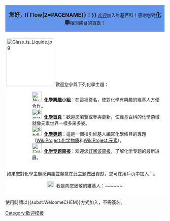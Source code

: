 <div style="width: 98%; margin: 0.2em 0; padding: 0.3em 0.3em; background: #6495ed;" ><center><big>'''您好，{{{{{|safesubst:}}}If Flow|2={{{{{|safesubst:}}}PAGENAME}}！}}'''</big> [[Wikipedia:欢迎|欢迎]]加入维基百科！感謝您對'''<span style="font-size:larger;">[[化學]]</span>'''相關條目的貢獻！</center>
</div>
<div style="width: 98%; margin: 0.2em 0; padding: 0.3em 0.3em; background: White">
[[File:Glass is Liquide.jpg|right|150px|alt=化学试剂|link=Portal:化学]]
歡迎您參與下列化學主題：
::[[File:Nuvola apps edu science.svg|30px]]&nbsp;&nbsp;'''[[WikiProject:化学/成员|化學興趣小組]]'''：在這裡簽名，使對化學有興趣的維基人方便合作。
::[[File:Benzol.svg|30px]]&nbsp;&nbsp;'''[[Portal:化学|化學首頁]]'''：歡迎您瀏覽或參與更新，使維基百科的化學領域就像元素世界一樣多采多姿。
::[[File:Stylised atom with three Bohr model orbits and stylised nucleus.svg|30px]]&nbsp;&nbsp;'''[[WikiProject:化學|化學專題]]'''：這是一個指引維基人編寫化學條目的專題（[[WikiProject:化学物质]]和[[WikiProject:元素]]）。
::[[File:Cotunnite structure.png|30px]]&nbsp;&nbsp;'''[[Portal:化学/化学专题简报|化学专题简报]]'''：欢迎您[[Portal:化学/化学专题简报/List S|订阅该简报]]，了解化学专题的最新进展。
<br />
如果您對化學主題感興趣並願意在此主題做出貢獻，您可在用戶页中加入：{{tl|User chem}}。
<center>[[File:Johann friedrich boettger.png|20px]]&nbsp;&nbsp;我是向您致敬的維基人：~~<includeonly>~~</includeonly><noinclude>~~</noinclude></center>
</div>

<noinclude>
<!-- 以下为模板使用说明 -->
使用時請以<nowiki>{{subst:WelcomeCHEM}}</nowiki>方式加入，不需簽名。[[Category:歡迎模板]]
</noinclude>
